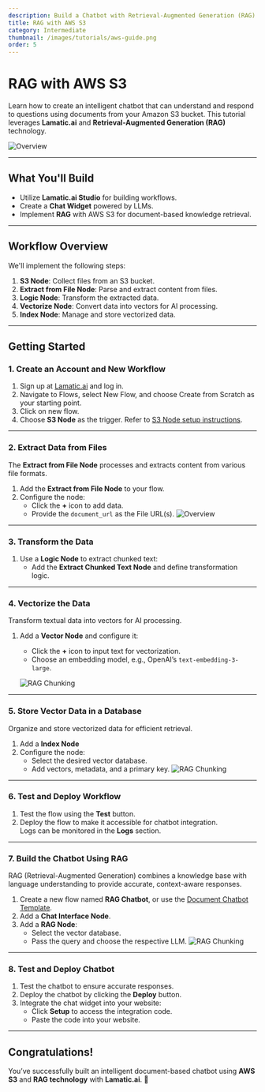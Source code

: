```yaml
---
description: Build a Chatbot with Retrieval-Augmented Generation (RAG) Using AWS S3
title: RAG with AWS S3
category: Intermediate
thumbnail: /images/tutorials/aws-guide.png
order: 5
---
```


# RAG with AWS S3

Learn how to create an intelligent chatbot that can understand and respond to questions using documents from your Amazon S3 bucket. This tutorial leverages **Lamatic.ai** and **Retrieval-Augmented Generation (RAG)** technology.

![Overview](./img/aws-s3/overview.png)

---

## What You'll Build

- Utilize **Lamatic.ai Studio** for building workflows.
- Create a **Chat Widget** powered by LLMs.
- Implement **RAG** with AWS S3 for document-based knowledge retrieval.

---

## Workflow Overview

We'll implement the following steps:

1. **S3 Node**: Collect files from an S3 bucket.
2. **Extract from File Node**: Parse and extract content from files.
3. **Logic Node**: Transform the extracted data.
4. **Vectorize Node**: Convert data into vectors for AI processing.
5. **Index Node**: Manage and store vectorized data.

---

## Getting Started

### 1. Create an Account and New Workflow

1. Sign up at [Lamatic.ai](https://lamatic.ai/) and log in.
2. Navigate to Flows, select New Flow, and choose Create from Scratch as your starting point.
3. Click on new flow.
4. Choose **S3 Node** as the trigger. Refer to [S3 Node setup instructions](https://lamatic.ai/docs/integrations/aws-s3).

---

### 2. Extract Data from Files

The **Extract from File Node** processes and extracts content from various file formats.

1. Add the **Extract from File Node** to your flow.
2. Configure the node:
   - Click the **+** icon to add data.
   - Provide the `document_url` as the File URL(s).
   ![Overview](./img/aws-s3/s3-node.png)

---

### 3. Transform the Data

1. Use a **Logic Node** to extract chunked text:
   - Add the **Extract Chunked Text Node** and define transformation logic.

---

### 4. Vectorize the Data
Transform textual data into vectors for AI processing.

1. Add a **Vector Node** and configure it:
   - Click the **+** icon to input text for vectorization.
   - Choose an embedding model, e.g., OpenAI’s `text-embedding-3-large`.

   ![RAG Chunking](./img/aws-s3/rag-s3-3.png)

---

### 5. Store Vector Data in a Database

Organize and store vectorized data for efficient retrieval.

1. Add a **Index Node**
2. Configure the node:
   - Select the desired vector database.
   - Add vectors, metadata, and a primary key.
   ![RAG Chunking](./img/aws-s3/rag-s3-4.png)
---

### 6. Test and Deploy Workflow

1. Test the flow using the **Test** button.
2. Deploy the flow to make it accessible for chatbot integration.  
   Logs can be monitored in the **Logs** section.

---

### 7. Build the Chatbot Using RAG

RAG (Retrieval-Augmented Generation) combines a knowledge base with language understanding to provide accurate, context-aware responses.

1. Create a new flow named **RAG Chatbot**, or use the [Document Chatbot Template](https://hub.lamatic.ai/templates/document-chatbot-widget).
2. Add a **Chat Interface Node**.
3. Add a **RAG Node**:
   - Select the vector database.
   - Pass the query and choose the respective LLM.
   ![RAG Chunking](./img/aws-s3/rag-s3-5.png)

---

### 8. Test and Deploy Chatbot

1. Test the chatbot to ensure accurate responses.
2. Deploy the chatbot by clicking the **Deploy** button.
3. Integrate the chat widget into your website:
   - Click **Setup** to access the integration code.
   - Paste the code into your website.


---

## Congratulations!

You’ve successfully built an intelligent document-based chatbot using **AWS S3** and **RAG technology** with **Lamatic.ai**. 🎉
